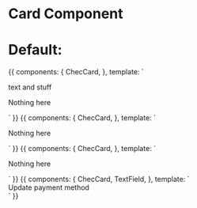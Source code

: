
<Meta title="Components/Card" component={ChecCard} />

# Card Component

<Props of={ChecCard} />

# Default:

<Preview>
  <Story name="Default">
    {{
      components: {
        ChecCard,
      },
      template: `
        <div class="p-16 flex justify-center w-full bg-gray-100">
          <p>text and stuff</p>
          <ChecCard class="w-40 h-40">
            <p class="self-center mx-auto">Nothing here</p>
          </ChecCard>
        </div>`
    }}
  </Story>
</Preview>

<Preview>
  <Story name="Borderless">
    {{
      components: {
        ChecCard,
      },
      template: `
        <div class="p-16 flex justify-center w-full bg-gray-100">
          <ChecCard :variant="'borderless'" class="w-40 h-40">
            <p class="self-center mx-auto">Nothing here</p>
          </ChecCard>
        </div>`
    }}
  </Story>
</Preview>

<Preview>
  <Story name="Border Top & Bottom">
    {{
      components: {
        ChecCard,
      },
      template: `
        <div class="p-16 flex justify-center w-full bg-gray-100">
          <ChecCard :variant="'border-vertical'" class="w-40 h-40">
            <p class="self-center mx-auto">Nothing here</p>
          </ChecCard>
        </div>`
    }}
  </Story>
</Preview>

<Preview>
  <Story name="With inner elements">
    {{
      components: {
        ChecCard,
        TextField,
      },
      template: `
        <div class="p-16 flex justify-center w-full font-lato">
          <ChecCard
            class="w-full max-w-lg"
            tailwind="bg-gray-100"
          >
            <span class="block text-lg text-gray-500 font-bold mb-4">
              Update payment method
            </span>
            <!-- flex grid -->
            <div class="flex -mx-2">
              <div class="w-1/2 px-2">
                <TextField
                  class="w-full"
                  placeholder="First Name"
                />
              </div>
              <div class="w-1/2 px-2">
                <TextField
                  class="w-full"
                  placeholder="Last Name"
                />
              </div>
            </div>
          </ChecCard>
        </div>`
    }}
  </Story>
</Preview>
